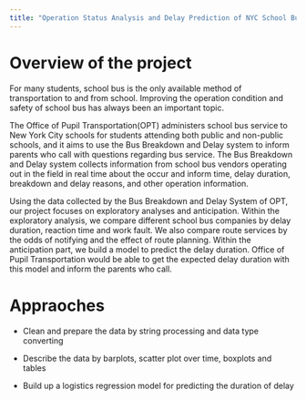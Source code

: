 ```yaml
---
title: "Operation Status Analysis and Delay Prediction of NYC School Bus "
---
```


# Overview of the project 

For many students, school bus is the only available method of transportation to and from school. Improving the operation condition and safety of school bus has always been an important topic. 

The Office of Pupil Transportation(OPT) administers school bus service to New York City schools for students attending both public and non-public schools, and it aims to use the Bus Breakdown and Delay system to inform parents who call with questions regarding bus service. The Bus Breakdown and Delay system collects information from school bus vendors operating out in the field in real time about the occur and inform time, delay duration, breakdown and delay reasons, and other operation information.

Using the data collected by the Bus Breakdown and Delay System of OPT, our project focuses on exploratory analyses and anticipation. Within the exploratory analysis, we compare different school bus companies by delay duration, reaction time and work fault. We also compare route services by the odds of notifying and the effect of route planning. Within the anticipation part, we build a model to predict the delay duration. Office of Pupil Transportation would be able to get the expected delay duration with this model and inform the parents who call.

# Appraoches

* Clean and prepare the data by string processing and data type converting

* Describe the data by barplots, scatter plot over time, boxplots and tables

* Build up a logistics regression model for predicting the duration of delay

